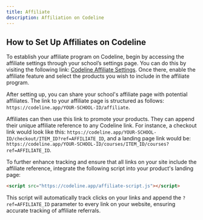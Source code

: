 ```yaml
---
title: Affiliate
description: Affiliation on Codeline
---
```


## How to Set Up Affiliates on Codeline

To establish your affiliate program on Codeline, begin by accessing the affiliate settings through your school’s settings page. You can do this by visiting the following link: [Codeline Affiliate Settings](https://codeline.app/admin/affiliates). Once there, enable the affiliate feature and select the products you wish to include in the affiliate program.

After setting up, you can share your school's affiliate page with potential affiliates. The link to your affiliate page is structured as follows: `https://codeline.app/YOUR-SCHOOL-ID/affiliate`.

Affiliates can then use this link to promote your products. They can append their unique affiliate reference to any Codeline link. For instance, a checkout link would look like this: `https://codeline.app/YOUR-SCHOOL-ID/checkout/ITEM_ID?ref=AFFILIATE_ID`, and a landing page link would be: `https://codeline.app/YOUR-SCHOOL-ID/courses/ITEM_ID/courses?ref=AFFILIATE_ID`.

To further enhance tracking and ensure that all links on your site include the affiliate reference, integrate the following script into your product's landing page:

```html
<script src="https://codeline.app/affiliate-script.js"></script>
```

This script will automatically track clicks on your links and append the `?ref=AFFILIATE_ID` parameter to every link on your website, ensuring accurate tracking of affiliate referrals.
